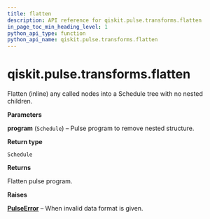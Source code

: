 ```yaml
---
title: flatten
description: API reference for qiskit.pulse.transforms.flatten
in_page_toc_min_heading_level: 1
python_api_type: function
python_api_name: qiskit.pulse.transforms.flatten
---
```


<span id="qiskit-pulse-transforms-flatten" />

# qiskit.pulse.transforms.flatten

<Function id="qiskit.pulse.transforms.flatten" isDedicatedPage={true} github="https://github.com/qiskit/qiskit/tree/stable/0.20/qiskit/pulse/transforms/canonicalization.py" signature="flatten(program)">
  Flatten (inline) any called nodes into a Schedule tree with no nested children.

  **Parameters**

  **program** (`Schedule`) – Pulse program to remove nested structure.

  **Return type**

  `Schedule`

  **Returns**

  Flatten pulse program.

  **Raises**

  [**PulseError**](pulse#qiskit.pulse.PulseError "qiskit.pulse.PulseError") – When invalid data format is given.
</Function>

